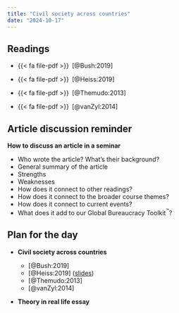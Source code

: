 ```yaml
---
title: "Civil society across countries"
date: "2024-10-17"
---
```


## Readings

- {{< fa file-pdf >}}&ensp;[@Bush:2019]

- {{< fa file-pdf >}}&ensp;[@Heiss:2019]

- {{< fa file-pdf >}}&ensp;[@Themudo:2013]

- {{< fa file-pdf >}}&ensp;[@vanZyl:2014]


## Article discussion reminder

**How to discuss an article in a seminar**

- Who wrote the article? What’s their background?
- General summary of the article
- Strengths
- Weaknesses
- How does it connect to other readings?
- How does it connect to the broader course themes?
- How does it connect to current events?
- What does it add to our Global Bureaucracy Toolkit^™^?


## Plan for the day

- **Civil society across countries**

  - [@Bush:2019]
  - [@Heiss:2019] ([slides](/files/slides/pmap8201f19_ngos-authoritarianism.pdf))
  - [@Themudo:2013]
  - [@vanZyl:2014]

- **Theory in real life essay**
